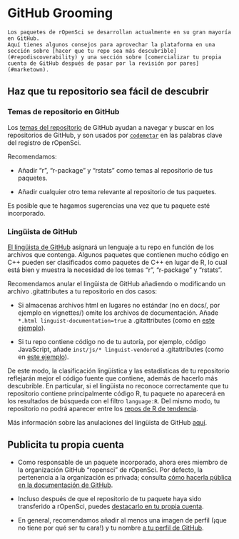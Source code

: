# GitHub Grooming {#grooming}

```block
Los paquetes de rOpenSci se desarrollan actualmente en su gran mayoría en GitHub.
Aquí tienes algunos consejos para aprovechar la plataforma en una sección sobre [hacer que tu repo sea más descubrible](#repodiscoverability) y una sección sobre [comercializar tu propia cuenta de GitHub después de pasar por la revisión por pares](#marketown).
```

## Haz que tu repositorio sea fácil de descubrir {#repodiscoverability}

### Temas de repositorio en GitHub

Los [temas del repositorio](https://blog.github.com/2017-01-31-introducing-topics/) de GitHub ayudan a navegar y buscar en los repositorios de GitHub, y son usados por [`codemetar`](https://github.com/ropensci/codemetar) en las palabras clave del registro de rOpenSci.

Recomendamos:

- Añadir "r", "r-package" y "rstats" como temas al repositorio de tus paquetes.

- Añadir cualquier otro tema relevante al repositorio de tus paquetes.

Es posible que te hagamos sugerencias una vez que tu paquete esté incorporado.

### Lingüista de GitHub

[El lingüista de GitHub](https://github.com/github/linguist) asignará un lenguaje a tu repo en función de los archivos que contenga. 
Algunos paquetes que contienen mucho código en C++ pueden ser clasificados como paquetes de C++ en lugar de R, lo cual está bien y muestra la necesidad de los temas "r", "r-package" y "rstats".

Recomendamos anular el lingüista de GitHub añadiendo o modificando un archivo .gitattributes a tu repositorio en dos casos:

- Si almacenas archivos html en lugares no estándar (no en docs/, por ejemplo en vignettes/) omite los archivos de documentación. 
Añade `*.html linguist-documentation=true` a .gitattributes (como en [este ejemplo](https://github.com/ropensci/ecoengine/blob/56b64d8d29dfae430a776d1dd440b240452eb1bf/.gitattributes#L5)).

- Si tu repo contiene código no de tu autoría, por ejemplo, código JavaScript, añade `inst/js/* linguist-vendored` a .gitattributes (como en [este ejemplo](https://github.com/ropensci/wellknown/blob/4435eb620eeae346d2cab7d62276c29dee29a898/.gitattributes#L1)).

De este modo, la clasificación lingüística y las estadísticas de tu repositorio reflejarán mejor el código fuente que contiene, además de hacerlo más descubrible.
En particular, si el lingüista no reconoce correctamente que tu repositorio contiene principalmente código R, tu paquete no aparecerá en los resultados de búsqueda con el filtro `language:R`.
Del mismo modo, tu repositorio no podrá aparecer entre los [repos de R de tendencia](https://github.com/trending/r).

Más información sobre las anulaciones del lingüista de GitHub [aquí](https://github.com/github/linguist#overrides).

## Publicita tu propia cuenta {#marketown}

- Como responsable de un paquete incorporado, ahora eres miembro de la organización GitHub "ropensci" de rOpenSci. 
Por defecto, la pertenencia a la organización es privada; consulta [cómo hacerla pública en la documentación de GitHub](https://help.github.com/articles/publicizing-or-hiding-organization-membership/).

- Incluso después de que el repositorio de tu paquete haya sido transferido a rOpenSci, puedes [destacarlo en tu propia cuenta](https://help.github.com/articles/pinning-repositories-to-your-profile/).

- En general, recomendamos añadir al menos una imagen de perfil (¡que no tiene por qué ser tu cara!) y tu nombre [a tu perfil de GitHub](https://help.github.com/articles/customizing-your-profile/).


